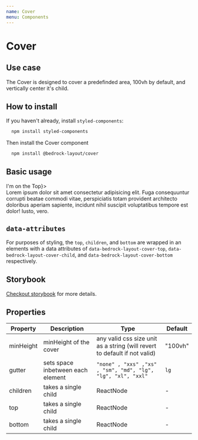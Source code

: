 ```yaml
---
name: Cover
menu: Components
---
```



# Cover

## Use case

The Cover is designed to cover a predefinded area, 100vh by default, and vertically center it's child.

## How to install

If you haven't already, install `styled-components`:

```bash
  npm install styled-components
```

Then install the Cover component

```bash
  npm install @bedrock-layout/cover
```

## Basic usage

<Playground>
  <Cover minHeight="50vh" gutter="sm" top={<div>I'm on the Top</div>}>
    <div>
      Lorem ipsum dolor sit amet consectetur adipisicing elit. Fuga consequuntur
      corrupti beatae commodi vitae, perspiciatis totam provident architecto
      doloribus aperiam sapiente, incidunt nihil suscipit voluptatibus tempore
      est dolor! Iusto, vero.
    </div>
  </Cover>
</Playground>

## `data-attributes`

For purposes of styling, the `top`, `children`, and `bottom` are wrapped in an elements with a data attributes of `data-bedrock-layout-cover-top`, `data-bedrock-layout-cover-child`, and `data-bedrock-layout-cover-bottom` respectively.

## Storybook

[Checkout storybook](https://storybook.bedrock-layout.dev/?path=/story/cover--basic) for more details.

## Properties

| Property  | Description                       | Type                                                                      | Default |
| --------- | --------------------------------- | ------------------------------------------------------------------------- | ------- |
| minHeight | minHeight of the cover            | any valid css size unit as a string (will revert to default if not valid) | "100vh" |
| gutter    | sets space inbetween each element | `"none" , "xxs" ,"xs" , "sm", "md", "lg", "lg", "xl", "xxl"`              | `lg`    |
| children  | takes a single child              | ReactNode                                                                 | -       |
| top       | takes a single child              | ReactNode                                                                 | -       |
| bottom    | takes a single child              | ReactNode                                                                 | -       |
